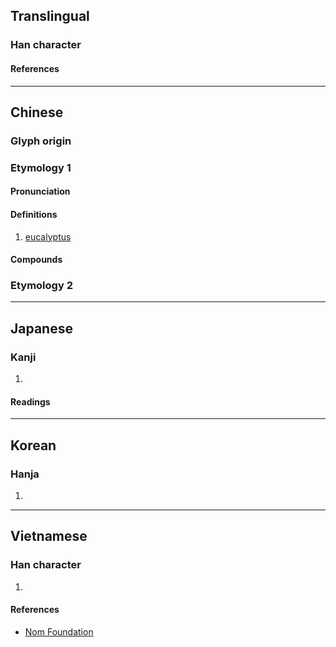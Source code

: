 {{character info/new}}
==Translingual==

===Han character===
{{Han char|rn=75|rad=木|as=06|sn=10|four=43944|canj=DJV|ids=⿰木安}}

====References====
{{Han ref|kx=0525.100|dkj=14763|dj=0914.050|hdz=21207.070|uh=6849}}

----

==Chinese==
{{zh-forms}}

===Glyph origin===
{{Han compound|木|安|ls=psc|t1=tree|tr2=ān}} 

===Etymology 1===

====Pronunciation====
{{zh-pron
|m=ān
|c=on1
|cat=n
}}

====Definitions====
{{zh-hanzi}}

# [[eucalyptus]]

====Compounds====
{{zh-der|桉木|桉樹}}

===Etymology 2===
{{zh-see|案|v}}

----

==Japanese==

===Kanji===
{{ja-kanji|grade=|rs=木06}}

# {{defn|lang=ja|sort=木06}}

====Readings====
{{ja-readings
|on=あん
}}

----

==Korean==

===Hanja===
{{ko-hanja|안}}

# {{defn|lang=ko|sort=木06}}

----

==Vietnamese==

===Han character===
{{vi-readings|rs=木06|reading=an}}

# {{defn|lang=vi|sort=木06}}

====References====
* [http://nomfoundation.org/common/nom_details.php?codepoint=6849 Nom Foundation]